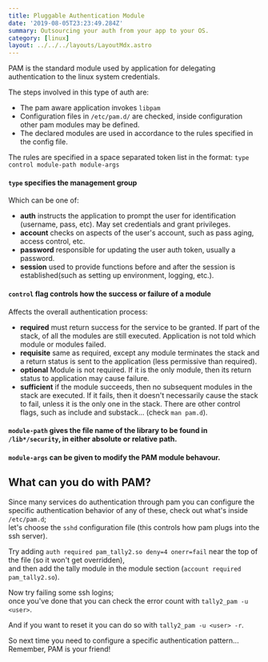 ```yaml
---
title: Pluggable Authentication Module
date: '2019-08-05T23:23:49.284Z'
summary: Outsourcing your auth from your app to your OS.
category: [linux]
layout: ../../../layouts/LayoutMdx.astro
---
```


PAM is the standard module used by application for delegating authentication to the linux system credentials.

The steps involved in this type of auth are:
  - The pam aware application invokes `libpam`
  - Configuration files in `/etc/pam.d/` are checked, inside configuration other pam modules may be defined.
  - The declared modules are used in accordance to the rules specified in the config file.

The rules are specified in a space separated token list in the format:
`type control module-path module-args` 

#### `type` specifies the management group
Which can be one of:
 - **auth** instructs the application to prompt the user for identification (username, pass, etc).
   May set credentials and grant privileges.
 - **account** checks on aspects of the user's account, such as pass aging, access control, etc.
 - **password** responsible for updating the user auth token, usually a password.
 - **session** used to provide functions before and after the session is established(such as setting up environment, logging, etc.). 


#### `control` flag controls how the success or failure of a module
Affects the overall authentication process:
 - **required** must return success for the service to be granted.
If part of the stack, of all the modules are still executed. Application is not told which module or modules failed.
 - **requisite** same as required, except any module terminates the stack and a return status is sent to the application (less permissive than required).
 - **optional** Module is not required. If it is the only module, then its return status to application may cause failure.
 - **sufficient** if the module succeeds, then no subsequent modules in the stack are executed. If it fails, then it doesn't necessarily cause the stack to fail, unless it is the only one in the stack.
There are other control flags, such as include and substack... (check `man pam.d`).

#### `module-path` gives the file name of the library to be found in `/lib*/security`, in either absolute or relative path.

#### `module-args` can be given to modify the PAM module behavour.

## What can you do with PAM?
Since many services do authentication through pam you can configure the specific authentication behavior of any of these,
check out what's inside `/etc/pam.d`;  
let's choose the `sshd` configuration file (this controls how pam plugs into the ssh server).

Try adding `auth required pam_tally2.so deny=4 onerr=fail` near the top of the file (so it won't get overridden),  
and then add the tally module in the module section (`account required pam_tally2.so`).

Now try failing some ssh logins;  
once you've done that you can check the error count with `tally2_pam -u <user>`.

And if you want to reset it you can do so with `tally2_pam -u <user> -r`.

So next time you need to configure a specific authentication pattern...  
Remember, PAM is your friend!


